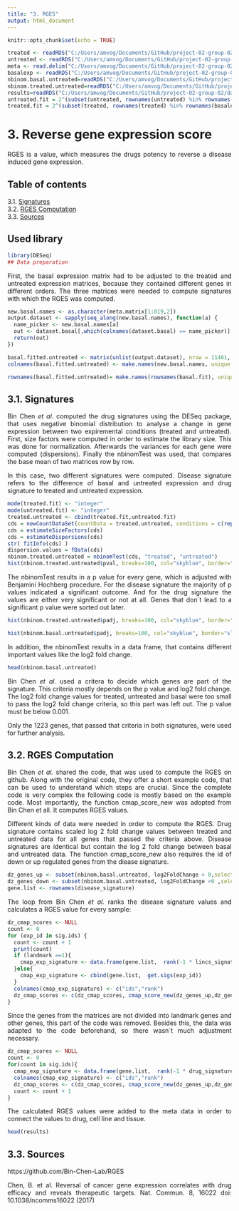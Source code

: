 ```yaml
---
title: "3. RGES"
output: html_document
---
```


```r
knitr::opts_chunk$set(echo = TRUE)
```

<div style="text-align: justify"> 

```r
treated <- readRDS("C:/Users/amvog/Documents/GitHub/project-02-group-02/data/NCI_TPW_gep_treated.rds")
untreated <- readRDS("C:/Users/amvog/Documents/GitHub/project-02-group-02/data/NCI_TPW_gep_untreated.rds")
meta <- read.delim("C:/Users/amvog/Documents/GitHub/project-02-group-02/data/cellline_annotation.tsv", header = TRUE, sep = "\t")
basalexp <- readRDS("C:/Users/amvog/Documents/GitHub/project-02-group-02/data/CCLE_basalexpression.rds")
nbinom.basal.untreated=readRDS("C:/Users/amvog/Documents/GitHub/project-02-group-02/data/nbinom.basal.untreated.rds")
nbinom.treated.untreated=readRDS("C:/Users/amvog/Documents/GitHub/project-02-group-02/data/nbinom.treated.untreated.rds")
results=readRDS("C:/Users/amvog/Documents/GitHub/project-02-group-02/data/results.rds")
untreated.fit = 2^(subset(untreated, rownames(untreated) %in% rownames(basalexp)))
treated.fit = 2^(subset(treated, rownames(treated) %in% rownames(basalexp)))

```

# 3. Reverse gene expression score
RGES is a value, which measures the drugs potency to reverse a disease induced gene expression.

## Table of contents
3.1. [Signatures](#signatures)  
3.2. [RGES Computation](#rges)  
3.3. [Sources](#sources)  


## Used library
```r
library(DESeq)
## Data preparation 
```

First, the basal expression matrix had to be adjusted to the treated and untreated expression matrices, because they contained different genes in different orders. The three matrices were needed to compute signatures with which the RGES was computed.


``` r
new.basal.names <- as.character(meta.matrix[1:819,2])
output.dataset <- sapply(seq_along(new.basal.names), function(a) {
  name_picker <- new.basal.names[a]
  out <- dataset.basal[,which(colnames(dataset.basal) == name_picker)]
  return(out)
})

basal.fitted.untreated <- matrix(unlist(output.dataset), nrow = 11461, ncol = 819, byrow=FALSE, dimnames = NULL)
colnames(basal.fitted.untreated) <- make.names(new.basal.names, unique = TRUE)

rownames(basal.fitted.untreated)= make.names(rownames(basal.fit), unique = TRUE)
```


## 3.1. Signatures <a name="signatures"></a> 
Bin Chen *et al.* computed the drug signatures using the DESeq package, that uses negative binomial distribution to analyse a change in gene expression between two expiremental conditions (treated and untreated). First, size factors were computed in order to estimate the library size. This was done for normalization. Afterwards the variances for each gene were computed (dispersions).
Finally the nbinomTest was used, that compares the base mean of two matrices row by row. 

In this case, two different signatures were computed. Disease signature refers to the difference of basal and untreated expression and drug signature to treated and untreated expression.

```r

mode(treated.fit) <- "integer"
mode(untreated.fit) <- "integer"
treated.untreated <- cbind(treated.fit,untreated.fit)
cds = newCountDataSet(countData = treated.untreated, conditions = c(rep("treated",819),rep("untreated",819)))
cds = estimateSizeFactors(cds)
cds = estimateDispersions(cds)
str( fitInfo(cds) )
dispersion.values = fData(cds)
nbinom.treated.untreated = nbinomTest(cds, "treated", "untreated")
hist(nbinom.treated.untreated$pval, breaks=100, col="skyblue", border="slateblue", main="p-values nbinom")
```

The nbinomTest results in a p value for every gene, which is adjusted with Benjamini Hochberg procedure. For the disease signature the majority of p values indicated a significant outcome. And for the drug signature the values are either very significant or not at all. Genes that don`t lead to a significant p value were sorted out later.

```r
hist(nbinom.treated.untreated$padj, breaks=100, col="skyblue", border="slateblue", main="p-values nbinom drug signature")
```

```r
hist(nbinom.basal.untreated$padj, breaks=100, col="skyblue", border="slateblue", main="p-values nbinom disease signature")
```

In addition, the nbinomTest results in a data frame, that contains different important values like the log2 fold change.

``` r
head(nbinom.basal.untreated)
```

Bin Chen *et al.* used a critera to decide which genes are part of the signature. This criteria mostly depends on the p value and log2 fold change. The log2 fold change values for treated, untreated and basal were too small to pass the log2 fold change criteria, so this part was left out. The p value must be below 0.001. 

Only the 1223 genes, that passed that criteria in both signatures, were used for further analysis.


## 3.2. RGES Computation <a name="rges"></a> 
Bin Chen *et al.* shared the code, that was used to compute the RGES on github. Along with the original code, they offer a short example code, that can be used to understand which steps are crucial. Since the complete code is very complex the following code is mostly based on the example code. 
Most importantly, the function cmap_score_new was adopted from Bin Chen et all. It computes RGES values. 

Different kinds of data were needed in order to compute the RGES.
Drug signature contains scaled log 2 fold change values between treated and untreated data for all genes that passed the criteria above. Disease signatures are identical but contain the log 2 fold change between basal and untreated data.
The function cmap_score_new also requires the id of down or up regulated genes from the diease signature.

```r
dz_genes_up <- subset(nbinom.basal.untreated, log2FoldChange > 0,select="id")
dz_genes_down <- subset(nbinom.basal.untreated, log2FoldChange <0 ,select="id")
gene.list <- rownames(disease_signature)
``` 

The loop from Bin Chen *et al.* ranks the disease signature values and calculates a RGES value for every sample:

```r
dz_cmap_scores <- NULL
count <- 0
for (exp_id in sig.ids) {
  count <- count + 1
  print(count)
  if (landmark ==1){
    cmap_exp_signature <- data.frame(gene.list,  rank(-1 * lincs_signatures[, as.character(exp_id)], ties.method="random"))    
  }else{
    cmap_exp_signature <- cbind(gene.list,  get.sigs(exp_id))    
  }
  colnames(cmap_exp_signature) <- c("ids","rank")
  dz_cmap_scores <- c(dz_cmap_scores, cmap_score_new(dz_genes_up,dz_genes_down,cmap_exp_signature))
}
```

Since the genes from the matrices are not divided into landmark genes and other genes, this part of the code was removed. Besides this, the data was adapted to the code beforehand, so there wasn`t much adjustment necessary.

```r
dz_cmap_scores <- NULL
count <- 0
for(count in sig.ids){
  cmap_exp_signature <- data.frame(gene.list,  rank(-1 * drug_signature[, count], ties.method="random"))    
  colnames(cmap_exp_signature) <- c("ids","rank") 
  dz_cmap_scores <- c(dz_cmap_scores, cmap_score_new(dz_genes_up,dz_genes_down,cmap_exp_signature)) 
  count <- count + 1
}
```

The calculated RGES values were added to the meta data in order to connect the values to drug, cell line and tissue.

``` r
head(results)
```


## 3.3. Sources <a name="sources"></a> 
https://github.com/Bin-Chen-Lab/RGES

Chen, B. et al. Reversal of cancer gene expression correlates
with drug efficacy and reveals therapeutic targets. Nat. Commun. 8, 16022
doi: 10.1038/ncomms16022 (2017)

</div>
